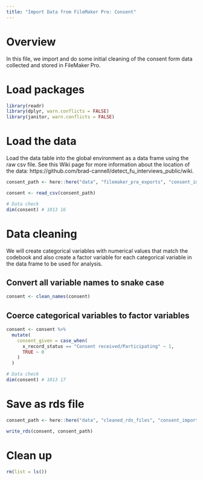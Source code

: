 ```yaml
---
title: "Import Data from FileMaker Pro: Consent"
---
```


# Overview

In this file, we import and do some initial cleaning of the consent form data collected and stored in FileMaker Pro.


# Load packages

```r
library(readr)
library(dplyr, warn.conflicts = FALSE)
library(janitor, warn.conflicts = FALSE)
```


# Load the data

Load the data table into the global environment as a data frame using the raw csv file. See this Wiki page for more information about the location of the data: https://github.com/brad-cannell/detect_fu_interviews_public/wiki. 

```r
consent_path <- here::here("data", "filemaker_pro_exports", "consent_import.csv")
```

```r
consent <- read_csv(consent_path)
```

```r
# Data check
dim(consent) # 1013 16
```


# Data cleaning

We will create categorical variables with numerical values that match the codebook and also create a factor variable for each categorical variable in the data frame to be used for analysis.

## Convert all variable names to snake case

```r
consent <- clean_names(consent)
```

## Coerce categorical variables to factor variables

```r
consent <- consent %>%
  mutate(
    consent_given = case_when(
      x_record_status == "Consent received/Participating" ~ 1,
      TRUE ~ 0
    )
  )
```

```r
# Data check
dim(consent) # 1013 17
```


# Save as rds file

```r
consent_path <- here::here("data", "cleaned_rds_files", "consent_import.rds")
```

```r
write_rds(consent, consent_path)
```


# Clean up

```r
rm(list = ls())
```